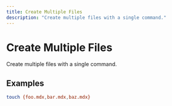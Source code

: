 ```yaml
---
title: Create Multiple Files
description: "Create multiple files with a single command."
---
```


# Create Multiple Files

Create multiple files with a single command.

## Examples

```bash
touch {foo.mdx,bar.mdx,baz.mdx}
```
